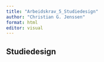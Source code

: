 ```yaml
---
title: "Arbeidskrav_5_Studiedesign"
author: "Christian G. Jenssen"
format: html
editor: visual
---
```


## Studiedesign
